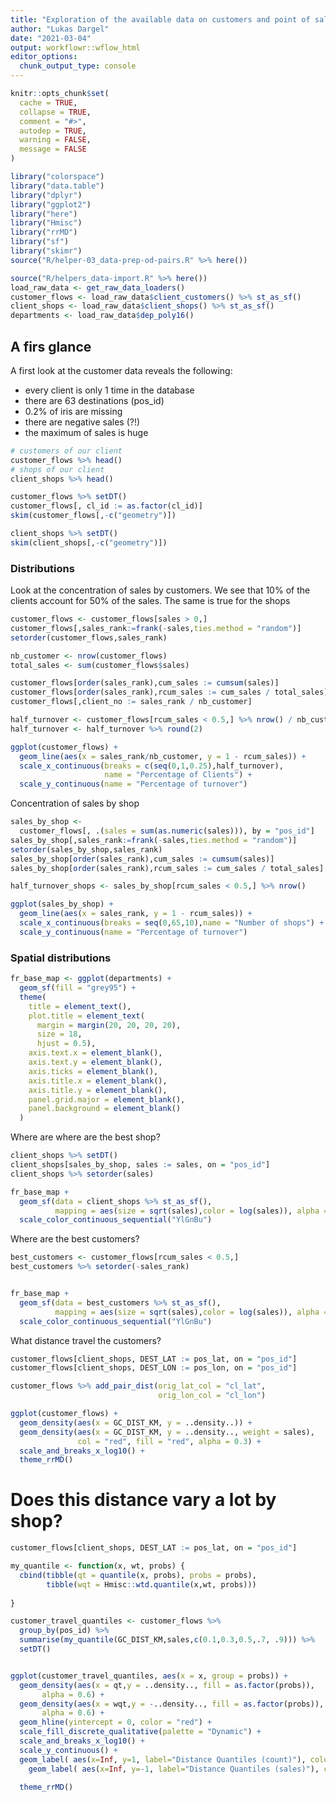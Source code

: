 ```yaml
---
title: "Exploration of the available data on customers and point of sales"
author: "Lukas Dargel"
date: "2021-03-04"
output: workflowr::wflow_html
editor_options:
  chunk_output_type: console
---
```



```r
knitr::opts_chunk$set(
  cache = TRUE,
  collapse = TRUE,
  comment = "#>",
  autodep = TRUE,
  warning = FALSE,
  message = FALSE
)
```

```r
library("colorspace")
library("data.table")
library("dplyr")
library("ggplot2")
library("here")
library("Hmisc")
library("rrMD")
library("sf")
library("skimr")
source("R/helper-03_data-prep-od-pairs.R" %>% here())
```


```r
source("R/helpers_data-import.R" %>% here())
load_raw_data <- get_raw_data_loaders()
customer_flows <- load_raw_data$client_customers() %>% st_as_sf()
client_shops <- load_raw_data$client_shops() %>% st_as_sf()
departments <- load_raw_data$dep_poly16()
```


## A firs glance

A first look at the customer data reveals the following:

- every client is only 1 time in the database
- there are 63 destinations (pos_id)
- 0.2% of iris are missing
- there are negative sales (?!)
- the maximum of sales is huge


```r
# customers of our client
customer_flows %>% head()
# shops of our client
client_shops %>% head()
```


```r
customer_flows %>% setDT()
customer_flows[, cl_id := as.factor(cl_id)]
skim(customer_flows[,-c("geometry")])

client_shops %>% setDT()
skim(client_shops[,-c("geometry")])
```



### Distributions

Look at the concentration of sales by customers.
We see that 10% of the clients account for 50% of the sales.
The same is true for the shops

```r
customer_flows <- customer_flows[sales > 0,]
customer_flows[,sales_rank:=frank(-sales,ties.method = "random")]
setorder(customer_flows,sales_rank)

nb_customer <- nrow(customer_flows)
total_sales <- sum(customer_flows$sales)

customer_flows[order(sales_rank),cum_sales := cumsum(sales)]
customer_flows[order(sales_rank),rcum_sales := cum_sales / total_sales]
customer_flows[,client_no := sales_rank / nb_customer]

half_turnover <- customer_flows[rcum_sales < 0.5,] %>% nrow() / nb_customer 
half_turnover <- half_turnover %>% round(2)

ggplot(customer_flows) +
  geom_line(aes(x = sales_rank/nb_customer, y = 1 - rcum_sales)) +
  scale_x_continuous(breaks = c(seq(0,1,0.25),half_turnover),
                     name = "Percentage of Clients") +
  scale_y_continuous(name = "Percentage of turnover")
```

Concentration of sales by shop

```r
sales_by_shop <- 
  customer_flows[, .(sales = sum(as.numeric(sales))), by = "pos_id"]
sales_by_shop[,sales_rank:=frank(-sales,ties.method = "random")]
setorder(sales_by_shop,sales_rank)
sales_by_shop[order(sales_rank),cum_sales := cumsum(sales)]
sales_by_shop[order(sales_rank),rcum_sales := cum_sales / total_sales]

half_turnover_shops <- sales_by_shop[rcum_sales < 0.5,] %>% nrow()

ggplot(sales_by_shop) +
  geom_line(aes(x = sales_rank, y = 1 - rcum_sales)) +
  scale_x_continuous(breaks = seq(0,65,10),name = "Number of shops") +
  scale_y_continuous(name = "Percentage of turnover")

```

### Spatial distributions

```r
fr_base_map <- ggplot(departments) +
  geom_sf(fill = "grey95") +
  theme(
    title = element_text(),
    plot.title = element_text(
      margin = margin(20, 20, 20, 20),
      size = 18,
      hjust = 0.5),
    axis.text.x = element_blank(),
    axis.text.y = element_blank(),
    axis.ticks = element_blank(),
    axis.title.x = element_blank(),
    axis.title.y = element_blank(),
    panel.grid.major = element_blank(),
    panel.background = element_blank()
  )
```

Where are where are the best shop?

```r
client_shops %>% setDT()
client_shops[sales_by_shop, sales := sales, on = "pos_id"]
client_shops %>% setorder(sales)

fr_base_map + 
  geom_sf(data = client_shops %>% st_as_sf(),
          mapping = aes(size = sqrt(sales),color = log(sales)), alpha = 0.8) +
  scale_color_continuous_sequential("YlGnBu")
```


Where are the best customers?

```r
best_customers <- customer_flows[rcum_sales < 0.5,]
best_customers %>% setorder(-sales_rank)


fr_base_map + 
  geom_sf(data = best_customers %>% st_as_sf(),
          mapping = aes(size = sqrt(sales),color = log(sales)), alpha = 0.5) +
  scale_color_continuous_sequential("YlGnBu")
```


What distance travel the customers?

```r

customer_flows[client_shops, DEST_LAT := pos_lat, on = "pos_id"]
customer_flows[client_shops, DEST_LON := pos_lon, on = "pos_id"]

customer_flows %>% add_pair_dist(orig_lat_col = "cl_lat",
                                 orig_lon_col = "cl_lon")

ggplot(customer_flows) +
  geom_density(aes(x = GC_DIST_KM, y = ..density..)) +
  geom_density(aes(x = GC_DIST_KM, y = ..density.., weight = sales),
               col = "red", fill = "red", alpha = 0.3) +
  scale_and_breaks_x_log10() +
  theme_rrMD()
```


# Does this distance vary a lot by shop?

```r
customer_flows[client_shops, DEST_LAT := pos_lat, on = "pos_id"]

my_quantile <- function(x, wt, probs) {
  cbind(tibble(qt = quantile(x, probs), probs = probs),
        tibble(wqt = Hmisc::wtd.quantile(x,wt, probs)))
        
}

customer_travel_quantiles <- customer_flows %>% 
  group_by(pos_id) %>% 
  summarise(my_quantile(GC_DIST_KM,sales,c(0.1,0.3,0.5,.7, .9))) %>% 
  setDT() 


ggplot(customer_travel_quantiles, aes(x = x, group = probs)) +
  geom_density(aes(x = qt,y = ..density.., fill = as.factor(probs)),
       alpha = 0.6) +
  geom_density(aes(x = wqt,y = -..density.., fill = as.factor(probs)),
       alpha = 0.6) +
  geom_hline(yintercept = 0, color = "red") +
  scale_fill_discrete_qualitative(palette = "Dynamic") +
  scale_and_breaks_x_log10() +
  scale_y_continuous() +
  geom_label( aes(x=Inf, y=1, label="Distance Quantiles (count)"), color="#404080",hjust =1) +
    geom_label( aes(x=Inf, y=-1, label="Distance Quantiles (sales)"), color="#404080",hjust =1) +

  theme_rrMD()
```

